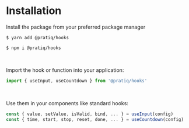 
# Installation

<!-- `@pratiq/hooks` is a collection of react-hooks and functions that provide easy 
to use tools for developing interfaces and the common functionality behind them.
 -->



Install the package from your preferred package manager

<Tabs>

<TabItem value='yarn' label='Yarn'>

```
$ yarn add @pratiq/hooks
```

</TabItem>

<TabItem value='npm' label='NPM'>

```
$ npm i @pratiq/hooks
```

</TabItem>

</Tabs>








<br />

Import the hook or function into your application:

```jsx
import { useInput, useCountdown } from '@pratiq/hooks'
```







<br />

Use them in your components like standard hooks:

```jsx
const { value, setValue, isValid, bind, ... } = useInput(config)
const { time, start, stop, reset, done, ... } = useCountdown(config)
```
